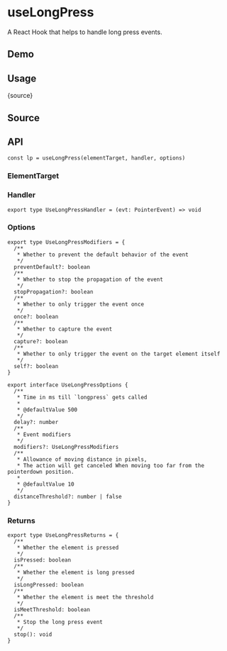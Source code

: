 # useLongPress


<HooksType category="Sensors" />

A React Hook that helps to handle long press events.

## Demo


<App />

## Usage


<RawCode>{source}</RawCode>

## Source


<Source />

## API

```tsx
const lp = useLongPress(elementTarget, handler, options)
```

### ElementTarget


<Tip type="target" />

### Handler

```tsx
export type UseLongPressHandler = (evt: PointerEvent) => void
```

### Options

```tsx
export type UseLongPressModifiers = {
  /**
   * Whether to prevent the default behavior of the event
   */
  preventDefault?: boolean
  /**
   * Whether to stop the propagation of the event
   */
  stopPropagation?: boolean
  /**
   * Whether to only trigger the event once
   */
  once?: boolean
  /**
   * Whether to capture the event
   */
  capture?: boolean
  /**
   * Whether to only trigger the event on the target element itself
   */
  self?: boolean
}

export interface UseLongPressOptions {
  /**
   * Time in ms till `longpress` gets called
   *
   * @defaultValue 500
   */
  delay?: number
  /**
   * Event modifiers
   */
  modifiers?: UseLongPressModifiers
  /**
   * Allowance of moving distance in pixels,
   * The action will get canceled When moving too far from the pointerdown position.
   *
   * @defaultValue 10
   */
  distanceThreshold?: number | false
}
```

### Returns

```tsx
export type UseLongPressReturns = {
  /**
   * Whether the element is pressed
   */
  isPressed: boolean
  /**
   * Whether the element is long pressed
   */
  isLongPressed: boolean
  /**
   * Whether the element is meet the threshold
   */
  isMeetThreshold: boolean
  /**
   * Stop the long press event
   */
  stop(): void
}
```
